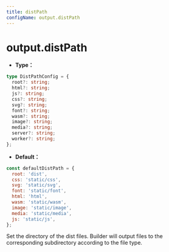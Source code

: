 ```yaml
---
title: distPath
configName: output.distPath
---
```


# output.distPath

- **Type：**

```ts
type DistPathConfig = {
  root?: string;
  html?: string;
  js?: string;
  css?: string;
  svg?: string;
  font?: string;
  wasm?: string;
  image?: string;
  media?: string;
  server?: string;
  worker?: string;
};
```

- **Default：**

```js
const defaultDistPath = {
  root: 'dist',
  css: 'static/css',
  svg: 'static/svg',
  font: 'static/font',
  html: 'html',
  wasm: 'static/wasm',
  image: 'static/image',
  media: 'static/media',
  js: 'static/js',
};
```

Set the directory of the dist files. Builder will output files to the corresponding subdirectory according to the file type.


<RsbuildConig />
